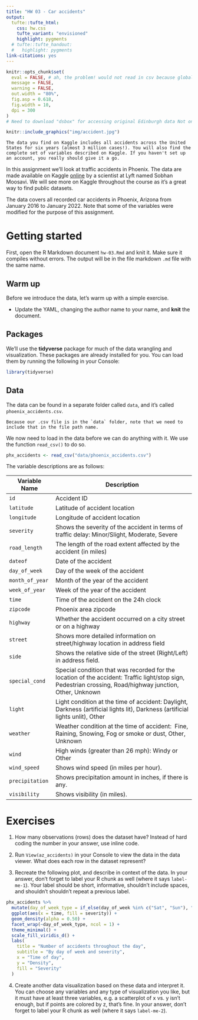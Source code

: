 ```yaml
---
title: "HW 03 - Car accidents"
output: 
  tufte::tufte_html:
    css: hw.css
    tufte_variant: "envisioned"
    highlight: pygments
  # tufte::tufte_handout:
  #   highlight: pygments
link-citations: yes
---
```



```r
knitr::opts_chunk$set(
  eval = FALSE, # ah, the problem! would not read in csv because global is set to not actually evaluate (run anything) because these are instructions! 
  message = FALSE,
  warning = FALSE,
  out.width = "80%",
  fig.asp = 0.618,
  fig.width = 10,
  dpi = 300
)
# Need to download "dsbox" for accessing original Edinburgh data Not on CRAN: devtools::install_github("rstudio-education/dsbox")
```

```r
knitr::include_graphics("img/accident.jpg")
```

```marginfigure
The data you find on Kaggle includes all accidents across the United States for six years (almost 3 million cases!). You will also find the complete set of variables described on Kaggle. If you haven't set up an account, you really should give it a go.
```

In this assignment we'll look at traffic accidents in Phoenix.
The data are made available on Kaggle [online](https://www.kaggle.com/datasets/sobhanmoosavi/us-accidents?resource=download) by a scientist at Lyft named Sobhan Moosavi. We will see more on Kaggle throughout the course as it's a great way to find public datasets. 

The data covers all recorded car accidents in Phoenix, Arizona from January 2016 to January 2022. Note that some of the variables were modified for the purpose of this assignment. 

<!-- https://smoosavi.org/datasets/us_accidents -->
<!-- https://www.kaggle.com/datasets/sobhanmoosavi/us-accidents?resource=download -->
<!-- Sobhan Moosavi; Scientist at Lyft, former CSE PhD student at Ohio State University -->

# Getting started

First, open the R Markdown document `hw-03.Rmd` and knit it.
Make sure it compiles without errors.
The output will be in the file markdown `.md` file with the same name.

## Warm up

Before we introduce the data, let's warm up with a simple exercise.

-   Update the YAML, changing the author name to your name, and **knit** the document.

## Packages

We'll use the **tidyverse** package for much of the data wrangling and visualization. 
<!-- and the data lives in the **dsbox** package. -->
These packages are already installed for you.
You can load them by running the following in your Console:

```r
library(tidyverse)
```

## Data

The data can be found in a separate folder called `data`, and it's called `phoenix_accidents.csv`. 

```marginfigure
Because our .csv file is in the `data` folder, note that we need to include that in the file path name. 
```

We now need to load in the data before we can do anything with it. We use the function `read_csv()` to do so. 

<!-- Will need to figure out the best way to load in data from RStudio server or directly from Github -->

```r
phx_accidents <- read_csv("data/phoenix_accidents.csv")
```

The variable descriptions are as follows:

| Variable Name                                      | Description                                                                                                                                                |
|----------------------------------------------------|------------------------------------------------------------------------------------------------------------------------------------------------------------|
| `id`                   | Accident ID                                                                                                                                                |
| `latitude`             | Latitude of accident location                                                                                                                              |
| `longitude`            | Longitude of accident location                                                                                                                             |
| `severity`             | Shows the severity of the accident in terms of traffic delay: Minor/Slight, Moderate, Severe                                                               |
| `road_length` | The length of the road extent affected by the accident (in miles)                                                                                          |
| `dateof`               | Date of the accident                                                                                                                                       |
| `day_of_week`          | Day of the week of the accident                                                                                                                            |
| `month_of_year`        | Month of the year of the accident                                                                                                                          |
| `week_of_year`         | Week of the year of the accident                                                                                                                           |
| `time`                 | Time of the accident on the 24h clock                                                                                                                      |
| `zipcode`              | Phoenix area zipcode                                                                                                                                       |
| `highway`              | Whether the accident occurred on a city street or on a highway                                                                                             |
| `street`               | Shows more detailed information on street/highway location in address field                                                                                |
| `side`                 | Shows the relative side of the street (Right/Left) in address field.                                                                                       |
| `special_cond`    | Special condition that was recorded for the location of the accident: Traffic light/stop sign, Pedestrian crossing, Road/highway junction, Other, Unknown  |
| `light`                | Light condition at the time of accident: Daylight, Darkness (artificial lights lit), Darkness (artificial lights unlit), Other                             |
| `weather`              | Weather condition at the time of accident:  Fine, Raining, Snowing, Fog or smoke or dust, Other, Unknown                                                   |
| `wind`                 | High winds (greater than 26 mph): Windy or Other                                                                                                           |
| `wind_speed`           | Shows wind speed (in miles per hour).                                                                                                                      |
| `precipitation`        | Shows precipitation amount in inches, if there is any.                                                                                                     |
| `visibility`           | Shows visibility (in miles).                                                                                                                               |

# Exercises

1.  How many observations (rows) does the dataset have? Instead of hard coding the number in your answer, use inline code.

1.  Run `View(az_accidents)` in your Console to view the data in the data viewer. What does each row in the dataset represent?

<!-- 🧶 ✅ ⬆️ Knit, *commit, and push your changes to GitHub with an appropriate commit message. Make sure to commit and push all changed files so that your Git pane is cleared up afterwards.* -->

3.  Recreate the following plot, and describe in context of the data. In your answer, don't forget to label your R chunk as well (where it says `label-me-1`). Your label should be short, informative, shouldn't include spaces, and shouldn't shouldn't repeat a previous label.

```r
phx_accidents %>%
  mutate(day_of_week_type = if_else(day_of_week %in% c("Sat", "Sun"), "Weekend", "Weekday")) %>%
  ggplot(aes(x = time, fill = severity)) +
  geom_density(alpha = 0.50) +
  facet_wrap(~day_of_week_type, ncol = 1) +
  theme_minimal() +
  scale_fill_viridis_d() +
  labs(
    title = "Number of accidents throughout the day",
    subtitle = "By day of week and severity",
    x = "Time of day",
    y = "Density",
    fill = "Severity"
  )
```

<!-- 🧶 ✅ ⬆️ Knit, *commit, and push your changes to GitHub with an appropriate commit message. Make sure to commit and push all changed files so that your Git pane is cleared up afterwards.* -->

4.  Create another data visualization based on these data and interpret it. You can choose any variables and any type of visualization you like, but it must have at least three variables, e.g. a scatterplot of x vs. y isn't enough, but if points are colored by z, that's fine. In your answer, don't forget to label your R chunk as well (where it says `label-me-2`).

<!-- 🧶 ✅ ⬆️ Knit, *commit, and push your changes to GitHub with an appropriate commit message. Make sure to commit and push all changed files so that your Git pane is cleared up afterwards and review the md document on GitHub to make sure you're happy with the final state of your work.* -->
